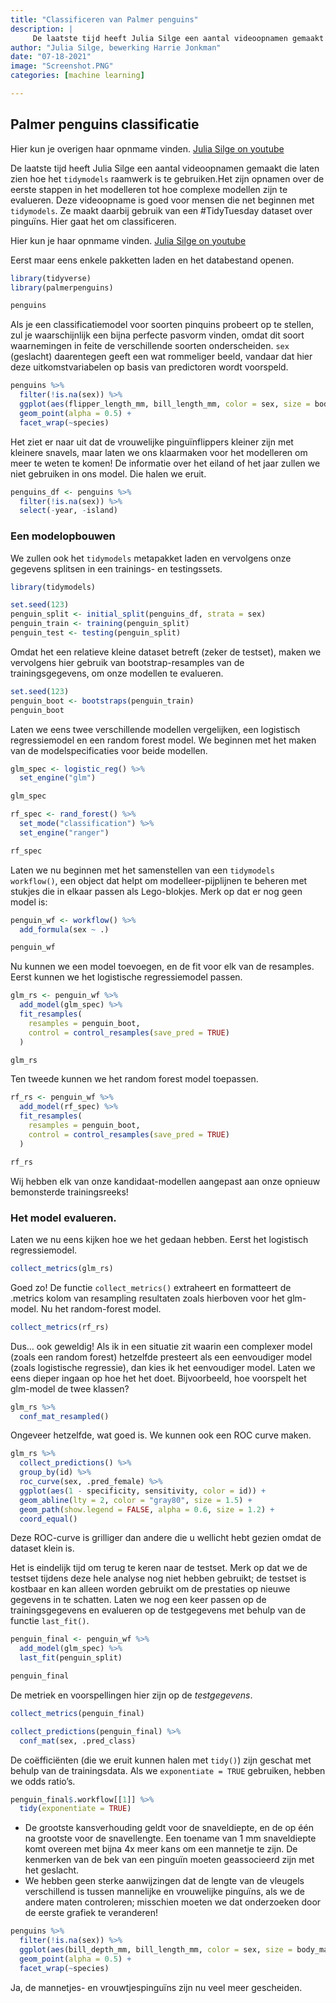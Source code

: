 ```yaml
---
title: "Classificeren van Palmer penguins"
description: |
     De laatste tijd heeft Julia Silge een aantal videoopnamen gemaakt die laten zien hoe het `tidymodels` raamwerk is te gebruiken.Het zijn opnamen over de eerste stappen in het modelleren tot hoe complexe modellen zijn te evalueren. Deze videoopname is goed voor mensen die net beginnen met `tidymodels`. Ze maakt daarbij gebruik van een #TidyTuesday dataset over pinguïns. Hier gaat het om classificeren. 
author: "Julia Silge, bewerking Harrie Jonkman" 
date: "07-18-2021"
image: "Screenshot.PNG"
categories: [machine learning]

---
```


## Palmer penguins classificatie

Hier kun je overigen haar opnmame vinden. [Julia Silge on youtube](https://www.youtube.com/watch?v=z57i2GVcdww&t=1235s)

De laatste tijd heeft Julia Silge een aantal videoopnamen gemaakt die laten zien hoe het `tidymodels` raamwerk is te gebruiken.Het zijn opnamen over de eerste stappen in het modelleren tot hoe complexe modellen zijn te evalueren. Deze videoopname is goed voor mensen die net beginnen met `tidymodels`. Ze maakt daarbij gebruik van een #TidyTuesday dataset over pinguïns. Hier gaat het om classificeren.

Hier kun je haar opnmame vinden.
[Julia Silge on youtube](https://www.youtube.com/watch?v=z57i2GVcdww&t=1235s)

Eerst maar eens enkele pakketten laden en het databestand openen.

```r
library(tidyverse)
library(palmerpenguins)

penguins
```

Als je een classificatiemodel voor soorten pinquins probeert op te stellen, zul je waarschijnlijk een bijna perfecte pasvorm vinden, omdat dit soort waarnemingen in feite de verschillende soorten onderscheiden. `sex` (geslacht) daarentegen geeft een wat rommeliger beeld, vandaar dat hier deze uitkomstvariabelen op basis van predictoren wordt voorspeld.

```r
penguins %>%
  filter(!is.na(sex)) %>%
  ggplot(aes(flipper_length_mm, bill_length_mm, color = sex, size = body_mass_g)) +
  geom_point(alpha = 0.5) +
  facet_wrap(~species)
```
Het ziet er naar uit dat de vrouwelijke pinguïnflippers kleiner zijn met kleinere snavels, maar laten we ons klaarmaken voor het modelleren om meer te weten te komen! De informatie over het eiland of het jaar zullen we niet gebruiken in ons model. Die halen we eruit.

```r
penguins_df <- penguins %>%
  filter(!is.na(sex)) %>%
  select(-year, -island)
```

### Een modelopbouwen
We zullen ook het `tidymodels` metapakket laden en vervolgens onze gegevens splitsen in een trainings- en testingssets.

```r
library(tidymodels)

set.seed(123)
penguin_split <- initial_split(penguins_df, strata = sex)
penguin_train <- training(penguin_split)
penguin_test <- testing(penguin_split)

```

Omdat het een relatieve kleine dataset betreft (zeker de testset), maken we vervolgens hier gebruik van bootstrap-resamples van de trainingsgegevens, om onze modellen te evalueren.

```r
set.seed(123)
penguin_boot <- bootstraps(penguin_train)
penguin_boot
```

Laten we eens twee verschillende modellen vergelijken, een logistisch regressiemodel en een random forest model. We beginnen met het maken van de modelspecificaties voor beide modellen.

```r
glm_spec <- logistic_reg() %>%
  set_engine("glm")

glm_spec
```

```r
rf_spec <- rand_forest() %>%
  set_mode("classification") %>%
  set_engine("ranger")

rf_spec
```

Laten we nu beginnen met het samenstellen van een `tidymodels workflow()`, een object dat helpt om modelleer-pijplijnen te beheren met stukjes die in elkaar passen als Lego-blokjes. Merk op dat er nog geen model is:

```r
penguin_wf <- workflow() %>%
  add_formula(sex ~ .)

penguin_wf
```

Nu kunnen we een model toevoegen, en de fit voor elk van de resamples. Eerst kunnen we het logistische regressiemodel passen.

```r
glm_rs <- penguin_wf %>%
  add_model(glm_spec) %>%
  fit_resamples(
    resamples = penguin_boot,
    control = control_resamples(save_pred = TRUE)
  )

glm_rs
```


Ten tweede kunnen we het random forest model toepassen.

```r
rf_rs <- penguin_wf %>%
  add_model(rf_spec) %>%
  fit_resamples(
    resamples = penguin_boot,
    control = control_resamples(save_pred = TRUE)
  )

rf_rs

```

Wij hebben elk van onze kandidaat-modellen aangepast aan onze opnieuw bemonsterde trainingsreeks!

### Het model evalueren.
Laten we nu eens kijken hoe we het gedaan hebben. Eerst het logistisch regressiemodel. 


```r
collect_metrics(glm_rs)
```

Goed zo! De functie `collect_metrics()` extraheert en formatteert de .metrics kolom van resampling resultaten zoals hierboven voor het glm-model. Nu het random-forest model.

```r
collect_metrics(rf_rs)
```

Dus... ook geweldig! Als ik in een situatie zit waarin een complexer model (zoals een random forest) hetzelfde presteert als een eenvoudiger model (zoals logistische regressie), dan kies ik het eenvoudiger model. Laten we eens dieper ingaan op hoe het het doet. Bijvoorbeeld, hoe voorspelt het glm-model de twee klassen?

```r
glm_rs %>%
  conf_mat_resampled()
```

Ongeveer hetzelfde, wat goed is. We kunnen ook een ROC curve maken.

```r
glm_rs %>%
  collect_predictions() %>%
  group_by(id) %>%
  roc_curve(sex, .pred_female) %>%
  ggplot(aes(1 - specificity, sensitivity, color = id)) +
  geom_abline(lty = 2, color = "gray80", size = 1.5) +
  geom_path(show.legend = FALSE, alpha = 0.6, size = 1.2) +
  coord_equal()
```

Deze ROC-curve is grilliger dan andere die u wellicht hebt gezien omdat de dataset klein is.

Het is eindelijk tijd om terug te keren naar de testset. Merk op dat we de testset tijdens deze hele analyse nog niet hebben gebruikt; de testset is kostbaar en kan alleen worden gebruikt om de prestaties op nieuwe gegevens in te schatten. Laten we nog een keer passen op de trainingsgegevens en evalueren op de testgegevens met behulp van de functie `last_fit()`.

```r
penguin_final <- penguin_wf %>%
  add_model(glm_spec) %>%
  last_fit(penguin_split)

penguin_final
```

De metriek en voorspellingen hier zijn op de *testgegevens*.

```r
collect_metrics(penguin_final)
```

```r
collect_predictions(penguin_final) %>%
  conf_mat(sex, .pred_class)
```

De coëfficiënten (die we eruit kunnen halen met `tidy()`) zijn geschat met behulp van de trainingsdata. Als we `exponentiate = TRUE` gebruiken, hebben we odds ratio's.

```r
penguin_final$.workflow[[1]] %>%
  tidy(exponentiate = TRUE)
```
- De grootste kansverhouding geldt voor de snaveldiepte, en de op één na grootste voor de snavellengte. Een toename van 1 mm snaveldiepte komt overeen met bijna 4x meer kans om een mannetje te zijn. De kenmerken van de bek van een pinguïn moeten geassocieerd zijn met het geslacht.   
- We hebben geen sterke aanwijzingen dat de lengte van de vleugels verschillend is tussen mannelijke en vrouwelijke pinguïns, als we de andere maten controleren; misschien moeten we dat onderzoeken door de eerste grafiek te veranderen!

```r
penguins %>%
  filter(!is.na(sex)) %>%
  ggplot(aes(bill_depth_mm, bill_length_mm, color = sex, size = body_mass_g)) +
  geom_point(alpha = 0.5) +
  facet_wrap(~species)
```
Ja, de mannetjes- en vrouwtjespinguïns zijn nu veel meer gescheiden.


